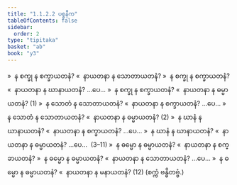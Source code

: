 ```yaml
---
title: "1.1.2.2 ပစ္စနီက"
tableOfContents: false
sidebar:
  order: 2
type: "tipitaka"
basket: "ab"
book: "y3"
---
```



<DynamicBreadcrumb />

<Division number="5" book="y3" e="ch" v="33" p="73">

<Paragraph number="76" book="y3">
»  န စက္ခု န စက္ခာယတနံ?
</Paragraph>

<Paragraph number="77" book="y3">
«  နာယတနာ န သောတာယတနံ?
</Paragraph>

<Paragraph number="78" book="y3">
»  န စက္ခု န စက္ခာယတနံ?
</Paragraph>

<Paragraph number="79" book="y3">
«  နာယတနာ န ဃာနာယတနံ? …ပေ…
</Paragraph>

<Paragraph number="80" book="y3">
»  န စက္ခု န စက္ခာယတနံ?
</Paragraph>

<Paragraph number="81" book="y3">
«  နာယတနာ န ဓမ္မာယတနံ? (1)
</Paragraph>

<Paragraph number="82" book="y3">
»  န သောတံ န သောတာယတနံ?
</Paragraph>

<Paragraph number="83" book="y3">
«  နာယတနာ န စက္ခာယတနံ? …ပေ…
</Paragraph>

<Paragraph number="84" book="y3">
»  န သောတံ န သောတာယတနံ?
</Paragraph>

<Paragraph number="85" book="y3">
«  နာယတနာ န ဓမ္မာယတနံ? (2)
</Paragraph>

<Paragraph number="86" book="y3">
»  န ဃာနံ န ဃာနာယတနံ?
</Paragraph>

<Paragraph number="87" book="y3">
«  နာယတနာ န စက္ခာယတနံ? …ပေ…
</Paragraph>

<Paragraph number="88" book="y3">
»  န ဃာနံ န ဃာနာယတနံ?
</Paragraph>

<Paragraph number="89" book="y3">
«  နာယတနာ န ဓမ္မာယတနံ? …ပေ…  (3–11)
</Paragraph>

<Paragraph number="90" book="y3">
»  န ဓမ္မော န ဓမ္မာယတနံ?
</Paragraph>

<Paragraph number="91" book="y3">
«  နာယတနာ န စက္ခာယတနံ?
</Paragraph>

<Paragraph number="92" book="y3">
»  န ဓမ္မော န ဓမ္မာယတနံ?
</Paragraph>

<Paragraph number="93" book="y3">
«  နာယတနာ န သောတာယတနံ? …ပေ…
</Paragraph>

<Paragraph number="94" book="y3">
»  န ဓမ္မော န ဓမ္မာယတနံ?
</Paragraph>

<Paragraph number="95" book="y3">
«  နာယတနာ န မနာယတနံ? (12)

</Paragraph>
</Division>

<Paragraph number="96" type="center" book="y3">
(စက္ကံ ဗန္ဓိတဗ္ဗံ.)
</Paragraph>